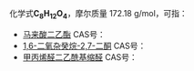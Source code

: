 {{DISPLAYTITLE:C<sub>8</sub>H<sub>12</sub>O<sub>4</sub>}}{{MolFormDisambigNav|C=8|H=12|O=4}}
化学式'''C<sub>8</sub>H<sub>12</sub>O<sub>4</sub>'''，摩尔质量 172.18 g/mol，可指：

*[[马来酸二乙酯|马来酸二乙酯]] CAS号：{{CAS|141-05-9}}
*[[1,6-二氧杂癸烷-2,7-二酮|1,6-二氧杂癸烷-2,7-二酮]] CAS号：{{CAS|141622-35-7}}
*[[甲丙烯醛二乙酰基缩醛|甲丙烯醛二乙酰基缩醛]] CAS号：{{CAS|10476-95-6}}

{{Isomerdab}}